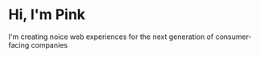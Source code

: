 # Hi, I'm Pink

I'm creating noice web experiences for the next generation of consumer-facing companies
